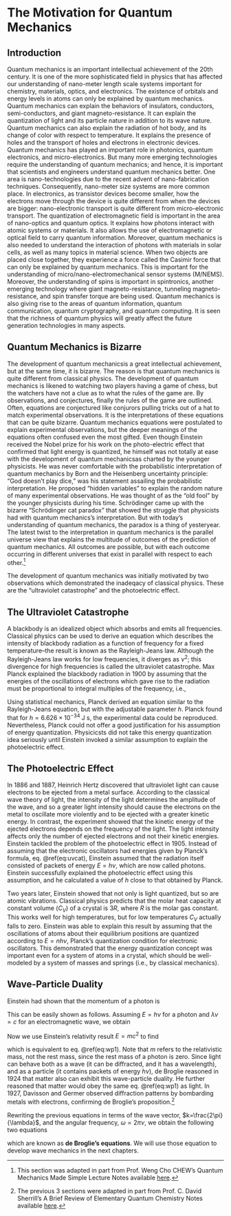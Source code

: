 \cleardoublepage
\pagenumbering{arabic}
# The Motivation for Quantum Mechanics {#Motivation}

## Introduction
Quantum mechanics is an important intellectual achievement of the 20th century. It is one of the more sophisticated field in physics that has affected our understanding of nano-meter length scale systems important for chemistry, materials, optics, and electronics. The existence of orbitals and energy levels in atoms can only be explained by quantum mechanics. Quantum mechanics can explain the behaviors of insulators, conductors, semi-conductors, and giant magneto-resistance. It can explain the quantization of light and its particle nature in addition to its wave nature. Quantum mechanics can also explain the radiation of hot body, and its change of color with respect to temperature. It explains the presence of holes and the transport of holes and electrons in electronic devices.
Quantum mechanics has played an important role in photonics, quantum electronics, and micro-electronics. But many more emerging technologies require the understanding of quantum mechanics; and hence, it is important that scientists and engineers understand quantum mechanics better. One area is nano-technologies due to the recent advent of nano-fabrication techniques. Consequently, nano-meter size systems are more common place. In electronics, as transistor devices become smaller, how the electrons move through the device is quite different from when the devices are bigger: nano-electronic transport is quite different from micro-electronic transport.
The quantization of electromagnetic field is important in the area of nano-optics and quantum optics. It explains how photons interact with atomic systems or materials. It also allows the use of electromagnetic or optical field to carry quantum information. Moreover, quantum mechanics is also needed to understand the interaction of photons with materials in solar cells, as well as many topics in material science.
When two objects are placed close together, they experience a force called the Casimir force that can only be explained by quantum mechanics. This is important for the understanding of micro/nano-electromechanical sensor systems (M/NEMS). Moreover, the understanding of spins is important in spintronics, another emerging technology where giant magneto-resistance, tunneling magneto-resistance, and spin transfer torque are being used.
Quantum mechanics is also giving rise to the areas of quantum information, quantum communication, quantum cryptography, and quantum computing. It is seen that the richness
of quantum physics will greatly affect the future generation technologies in many aspects.

## Quantum Mechanics is Bizarre
The development of quantum mechanicsis a great intellectual achievement, but at the same time, it is bizarre. The reason is that quantum mechanics is quite different from classical physics. The development of quantum mechanics is likened to watching two players having a game of chess, but the watchers have not a clue as to what the rules of the game are. By observations, and conjectures, finally the rules of the game are outlined. Often, equations are conjectured like conjurors pulling tricks out of a hat to match experimental observations. It is the interpretations of these equations that can be quite bizarre.
Quantum mechanics equations were postulated to explain experimental observations, but the deeper meanings of the equations often confused even the most gifted. Even though Einstein received the Nobel prize for his work on the photo-electric effect that confirmed that light energy is quantized, he himself was not totally at ease with the development of quantum mechanicsas charted by the younger physicists. He was never comfortable with the probabilistic interpretation of quantum mechanics by Born and the Heisenberg uncertainty principle: “God doesn’t play dice,” was his statement assailing the probabilistic interpretation. He proposed “hidden variables” to explain the random nature of many experimental observations. He was thought of as the “old fool” by the younger physicists during his time.
Schrödinger came up with the bizarre “Schrödinger cat paradox” that showed the struggle that physicists had with quantum mechanics’s interpretation. But with today’s understanding of quantum mechanics, the paradox is a thing of yesteryear.
The latest twist to the interpretation in quantum mechanics is the parallel universe view that explains the multitude of outcomes of the prediction of quantum mechanics. All outcomes are possible, but with each outcome occurring in different universes that exist in parallel with respect to each other.^[This section was adapted in part from Prof. Weng Cho CHEW's Quantum Mechanics Made Simple Lecture Notes available [here](http://wcchew.ece.illinois.edu/chew/course/qmall20121005.pdf).]

The development of quantum mechanics was initially motivated by two observations which demonstrated the inadeqacy of classical physics. These are the "ultraviolet catastrophe" and the photoelectric effect.

## The Ultraviolet Catastrophe

A blackbody is an idealized object which absorbs and emits all frequencies. Classical physics can be used to derive an equation which describes the intensity of blackbody radiation as a function of frequency for a fixed temperature--the result is known as the Rayleigh-Jeans law. Although the Rayleigh-Jeans law works for low frequencies, it diverges as $\nu^2$; this divergence for high frequencies is called the ultraviolet catastrophe.
Max Planck explained the blackbody radiation in 1900 by assuming that the energies of the oscillations of electrons which gave rise to the radiation must be proportional to integral multiples of the frequency, i.e., 

\begin{equation}
E = n h \nu
(\#eq:uvcat)
\end{equation}

Using statistical mechanics, Planck derived an equation similar to the Rayleigh-Jeans equation, but with the adjustable parameter $h$. Planck found that for  $h = 6.626 \times 10^{-34} \; \text{J s}$, the experimental data could be reproduced. Nevertheless, Planck could not offer a good justification for his assumption of energy quantization. Physicicsts did not take this energy quantization idea seriously until Einstein invoked a similar assumption to explain the photoelectric effect.

## The Photoelectric Effect

In 1886 and 1887, Heinrich Hertz discovered that ultraviolet light can cause electrons to be ejected from a metal surface. According to the classical wave theory of light, the intensity of the light determines the amplitude of the wave, and so a greater light intensity should cause the electrons on the metal to oscillate more violently and to be ejected with a greater kinetic energy. In contrast, the experiment showed that the kinetic energy of the ejected electrons depends on the frequency of the light. The light intensity affects only the number of ejected electrons and not their kinetic energies.
Einstein tackled the problem of the photoelectric effect in 1905. Instead of assuming that the electronic oscillators had energies given by Planck's formula, eq. \@ref(eq:uvcat), Einstein assumed that the radiation itself consisted of packets of energy $E = h \nu$, which are now called photons. Einstein successfully explained the photoelectric effect using this assumption, and he calculated a value of $h$ close to that obtained by Planck.

Two years later, Einstein showed that not only is light quantized, but so are atomic vibrations. Classical physics predicts that the molar heat capacity at constant volume ($C_V$) of a crystal is $3 R$, where $R$ is the molar gas constant. This works well for high temperatures, but for low temperatures $C_V$ actually falls to zero. Einstein was able to explain this result by assuming that the oscillations of atoms about their equilibrium positions are quantized according to $E = n h \nu$, Planck's quantization condition for electronic oscillators. This demonstrated that the energy quantization concept was important even for a system of atoms in a crystal, which should be well-modeled by a system of masses and springs (i.e., by classical mechanics).

## Wave-Particle Duality

Einstein had shown that the momentum of a photon is 

\begin{equation}
p = \frac{h}{\lambda}.
(\#eq:wp1)
\end{equation}

This can be easily shown as follows. Assuming $E = h \nu$ for a photon and  $\lambda \nu = c$ for an electromagnetic wave, we obtain 

\begin{equation}
E = \frac{h c}{\lambda}
(\#eq:wp2)
\end{equation}

Now we use Einstein's relativity result $E = m c^2$ to find 
\begin{equation}
\lambda = \frac{h}{mc}
(\#eq:wp3)
\end{equation}

which is equivalent to eq. \@ref(eq:wp1). Note that $m$ refers to the relativistic mass, not the rest mass, since the rest mass of a photon is zero. Since light can behave both as a wave (it can be diffracted, and it has a wavelength), and as a particle (it contains packets of energy $h \nu$), de Broglie reasoned in 1924 that matter also can exhibit this wave-particle duality. He further reasoned that matter would obey the same eq. \@ref(eq:wp1) as light. In 1927, Davisson and Germer observed diffraction patterns by bombarding metals with electrons, confirming de Broglie's proposition.^[The previous 3 sections were adapted in part from Prof. C. David Sherrill's A Brief Review of Elementary Quantum Chemistry Notes available [here](http://vergil.chemistry.gatech.edu/notes/quantrev/node1.html).]

Rewriting the previous equations in terms of the wave vector, $k=\frac{2\pi}{\lambda}$, and the angular frequency, $\omega=2\pi\nu$, we obtain the following two equations

\begin{equation}
\begin{aligned}
p &= \hbar k \\
E &= \hbar \omega,
\end{aligned}
(\#eq:wp1b)
\end{equation}

which are known as **de Broglie's equations**. We will use those equation to develop wave mechanics in the next chapters.


